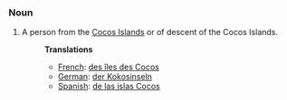 ===Noun===
#A person from the [[Cocos Islands]] or of descent of the Cocos Islands.
#:'''Translations'''
#:*[[French]]: [[des îles des Cocos]]
#:*[[German]]: [[der Kokosinseln]]
#:*[[Spanish]]: [[de las islas Cocos]]